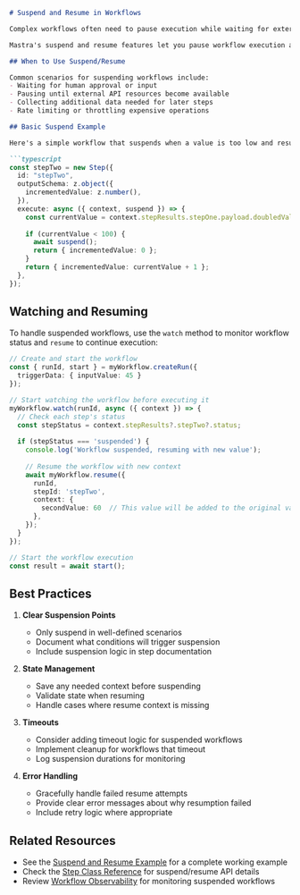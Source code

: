 ```markdown
# Suspend and Resume in Workflows

Complex workflows often need to pause execution while waiting for external input or resources. 

Mastra's suspend and resume features let you pause workflow execution at any step, persist the workflow state, and continue when ready.

## When to Use Suspend/Resume

Common scenarios for suspending workflows include:
- Waiting for human approval or input
- Pausing until external API resources become available  
- Collecting additional data needed for later steps
- Rate limiting or throttling expensive operations

## Basic Suspend Example

Here's a simple workflow that suspends when a value is too low and resumes when given a higher value:

```typescript
const stepTwo = new Step({
  id: "stepTwo",
  outputSchema: z.object({
    incrementedValue: z.number(), 
  }),
  execute: async ({ context, suspend }) => {
    const currentValue = context.stepResults.stepOne.payload.doubledValue;
    
    if (currentValue < 100) {
      await suspend();
      return { incrementedValue: 0 };
    }
    return { incrementedValue: currentValue + 1 };
  },
});
```

## Watching and Resuming

To handle suspended workflows, use the `watch` method to monitor workflow status and `resume` to continue execution:

```typescript
// Create and start the workflow
const { runId, start } = myWorkflow.createRun({ 
  triggerData: { inputValue: 45 } 
});

// Start watching the workflow before executing it
myWorkflow.watch(runId, async ({ context }) => {
  // Check each step's status
  const stepStatus = context.stepResults?.stepTwo?.status;
  
  if (stepStatus === 'suspended') {
    console.log('Workflow suspended, resuming with new value');
    
    // Resume the workflow with new context
    await myWorkflow.resume({
      runId,
      stepId: 'stepTwo',
      context: { 
        secondValue: 60  // This value will be added to the original value
      },
    });
  }
});

// Start the workflow execution
const result = await start();
```
## Best Practices

1. **Clear Suspension Points**
   - Only suspend in well-defined scenarios
   - Document what conditions will trigger suspension
   - Include suspension logic in step documentation

2. **State Management** 
   - Save any needed context before suspending
   - Validate state when resuming
   - Handle cases where resume context is missing

3. **Timeouts**
   - Consider adding timeout logic for suspended workflows
   - Implement cleanup for workflows that timeout
   - Log suspension durations for monitoring

4. **Error Handling**
   - Gracefully handle failed resume attempts
   - Provide clear error messages about why resumption failed
   - Include retry logic where appropriate

## Related Resources

- See the [Suspend and Resume Example](../../examples/workflows/suspend-and-resume.mdx) for a complete working example
- Check the [Step Class Reference](../reference/workflows/step.mdx) for suspend/resume API details
- Review [Workflow Observability](../reference/observability/otel-config.mdx) for monitoring suspended workflows
```
